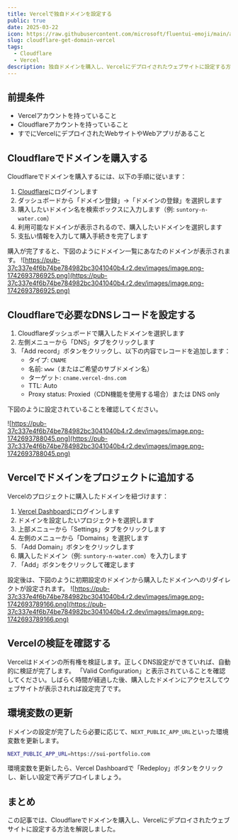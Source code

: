 ```yaml
---
title: Vercelで独自ドメインを設定する
public: true
date: 2025-03-22
icon: https://raw.githubusercontent.com/microsoft/fluentui-emoji/main/assets/Water wave/Flat/water_wave_flat.svg
slug: cloudflare-get-domain-vercel
tags: 
  - Cloudflare
  - Vercel
description: 独自ドメインを購入し、Vercelにデプロイされたウェブサイトに設定する方法を紹介します。Next.jsで作成したポートフォリオサイトを例に、Cloudflareでドメインを購入から設定完了までの手順を解説します。
---
```



## 前提条件

- Vercelアカウントを持っていること
- Cloudflareアカウントを持っていること
- すでにVercelにデプロイされたWebサイトやWebアプリがあること

## Cloudflareでドメインを購入する

Cloudflareでドメインを購入するには、以下の手順に従います：
1. [Cloudflare](https://www.cloudflare.com/ja-jp/)にログインします
2. ダッシュボードから「ドメイン登録」→「ドメインの登録」を選択します
3. 購入したいドメイン名を検索ボックスに入力します（例: `suntory-n-water.com`）
4. 利用可能なドメインが表示されるので、購入したいドメインを選択します
5. 支払い情報を入力して購入手続きを完了します

購入が完了すると、下図のようにドメイン一覧にあなたのドメインが表示されます。
![https://pub-37c337e4f6b74be784982bc3041040b4.r2.dev/images/image.png-1742693786925.png](https://pub-37c337e4f6b74be784982bc3041040b4.r2.dev/images/image.png-1742693786925.png)


## Cloudflareで必要なDNSレコードを設定する

1. Cloudflareダッシュボードで購入したドメインを選択します
2. 左側メニューから「DNS」タブをクリックします
3. 「Add record」ボタンをクリックし、以下の内容でレコードを追加します：
   - タイプ: `CNAME`
   - 名前: `www`（またはご希望のサブドメイン名）
   - ターゲット: `cname.vercel-dns.com`
   - TTL: Auto
   - Proxy status: Proxied（CDN機能を使用する場合）または DNS only

下図のように設定されていることを確認してください。

![https://pub-37c337e4f6b74be784982bc3041040b4.r2.dev/images/image.png-1742693788045.png](https://pub-37c337e4f6b74be784982bc3041040b4.r2.dev/images/image.png-1742693788045.png)


## Vercelでドメインをプロジェクトに追加する

Vercelのプロジェクトに購入したドメインを紐づけます：
1. [Vercel Dashboard](https://vercel.com/dashboard)にログインします
2. ドメインを設定したいプロジェクトを選択します
3. 上部メニューから「Settings」タブをクリックします
4. 左側のメニューから「Domains」を選択します
5. 「Add Domain」ボタンをクリックします
6. 購入したドメイン（例: `suntory-n-water.com`）を入力します
7. 「Add」ボタンをクリックして確定します

設定後は、下図のように初期設定のドメインから購入したドメインへのリダイレクトが設定されます。
![https://pub-37c337e4f6b74be784982bc3041040b4.r2.dev/images/image.png-1742693789166.png](https://pub-37c337e4f6b74be784982bc3041040b4.r2.dev/images/image.png-1742693789166.png)

## Vercelの検証を確認する

Vercelはドメインの所有権を検証します。正しくDNS設定ができていれば、自動的に検証が完了します。
「Valid Configuration」と表示されていることを確認してください。しばらく時間が経過した後、購入したドメインにアクセスしてウェブサイトが表示されれば設定完了です。

## 環境変数の更新

ドメインの設定が完了したら必要に応じて、`NEXT_PUBLIC_APP_URL`といった環境変数を更新します。

```bash
NEXT_PUBLIC_APP_URL=https://sui-portfolio.com
```

環境変数を更新したら、Vercel Dashboardで「Redeploy」ボタンをクリックし、新しい設定で再デプロイしましょう。

## まとめ

この記事では、Cloudflareでドメインを購入し、Vercelにデプロイされたウェブサイトに設定する方法を解説しました。